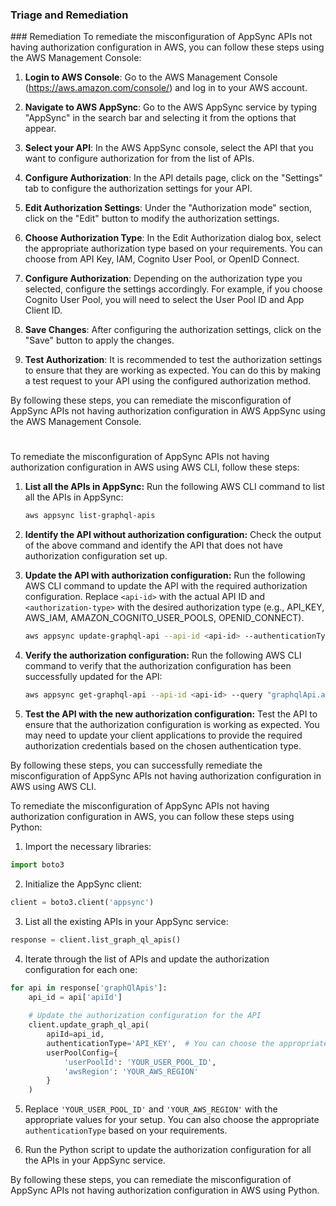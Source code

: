 
### Triage and Remediation
<Tabs>
<Tab title='Remediation'>
### Remediation

<AccordionGroup>
<Accordion title='Using Console' defaultOpen='true'>
To remediate the misconfiguration of AppSync APIs not having authorization configuration in AWS, you can follow these steps using the AWS Management Console:

1. **Login to AWS Console**: Go to the AWS Management Console (https://aws.amazon.com/console/) and log in to your AWS account.

2. **Navigate to AWS AppSync**: Go to the AWS AppSync service by typing "AppSync" in the search bar and selecting it from the options that appear.

3. **Select your API**: In the AWS AppSync console, select the API that you want to configure authorization for from the list of APIs.

4. **Configure Authorization**: In the API details page, click on the "Settings" tab to configure the authorization settings for your API.

5. **Edit Authorization Settings**: Under the "Authorization mode" section, click on the "Edit" button to modify the authorization settings.

6. **Choose Authorization Type**: In the Edit Authorization dialog box, select the appropriate authorization type based on your requirements. You can choose from API Key, IAM, Cognito User Pool, or OpenID Connect.

7. **Configure Authorization**: Depending on the authorization type you selected, configure the settings accordingly. For example, if you choose Cognito User Pool, you will need to select the User Pool ID and App Client ID.

8. **Save Changes**: After configuring the authorization settings, click on the "Save" button to apply the changes.

9. **Test Authorization**: It is recommended to test the authorization settings to ensure that they are working as expected. You can do this by making a test request to your API using the configured authorization method.

By following these steps, you can remediate the misconfiguration of AppSync APIs not having authorization configuration in AWS AppSync using the AWS Management Console.

#
</Accordion>

<Accordion title='Using CLI'>
To remediate the misconfiguration of AppSync APIs not having authorization configuration in AWS using AWS CLI, follow these steps:

1. **List all the APIs in AppSync:**
    Run the following AWS CLI command to list all the APIs in AppSync:
    ```bash
    aws appsync list-graphql-apis
    ```

2. **Identify the API without authorization configuration:**
    Check the output of the above command and identify the API that does not have authorization configuration set up.

3. **Update the API with authorization configuration:**
    Run the following AWS CLI command to update the API with the required authorization configuration. Replace `<api-id>` with the actual API ID and `<authorization-type>` with the desired authorization type (e.g., API_KEY, AWS_IAM, AMAZON_COGNITO_USER_POOLS, OPENID_CONNECT).
    ```bash
    aws appsync update-graphql-api --api-id <api-id> --authenticationType <authorization-type>
    ```

4. **Verify the authorization configuration:**
    Run the following AWS CLI command to verify that the authorization configuration has been successfully updated for the API:
    ```bash
    aws appsync get-graphql-api --api-id <api-id> --query "graphqlApi.authenticationType"
    ```

5. **Test the API with the new authorization configuration:**
    Test the API to ensure that the authorization configuration is working as expected. You may need to update your client applications to provide the required authorization credentials based on the chosen authentication type.

By following these steps, you can successfully remediate the misconfiguration of AppSync APIs not having authorization configuration in AWS using AWS CLI.
</Accordion>

<Accordion title='Using Python'>
To remediate the misconfiguration of AppSync APIs not having authorization configuration in AWS, you can follow these steps using Python:

1. Import the necessary libraries:
```python
import boto3
```

2. Initialize the AppSync client:
```python
client = boto3.client('appsync')
```

3. List all the existing APIs in your AppSync service:
```python
response = client.list_graph_ql_apis()
```

4. Iterate through the list of APIs and update the authorization configuration for each one:
```python
for api in response['graphQlApis']:
    api_id = api['apiId']
    
    # Update the authorization configuration for the API
    client.update_graph_ql_api(
        apiId=api_id,
        authenticationType='API_KEY',  # You can choose the appropriate authentication type here
        userPoolConfig={
            'userPoolId': 'YOUR_USER_POOL_ID',
            'awsRegion': 'YOUR_AWS_REGION'
        }
    )
```

5. Replace `'YOUR_USER_POOL_ID'` and `'YOUR_AWS_REGION'` with the appropriate values for your setup. You can also choose the appropriate `authenticationType` based on your requirements.

6. Run the Python script to update the authorization configuration for all the APIs in your AppSync service.

By following these steps, you can remediate the misconfiguration of AppSync APIs not having authorization configuration in AWS using Python.
</Accordion>

</AccordionGroup>
</Tab>
</Tabs>
